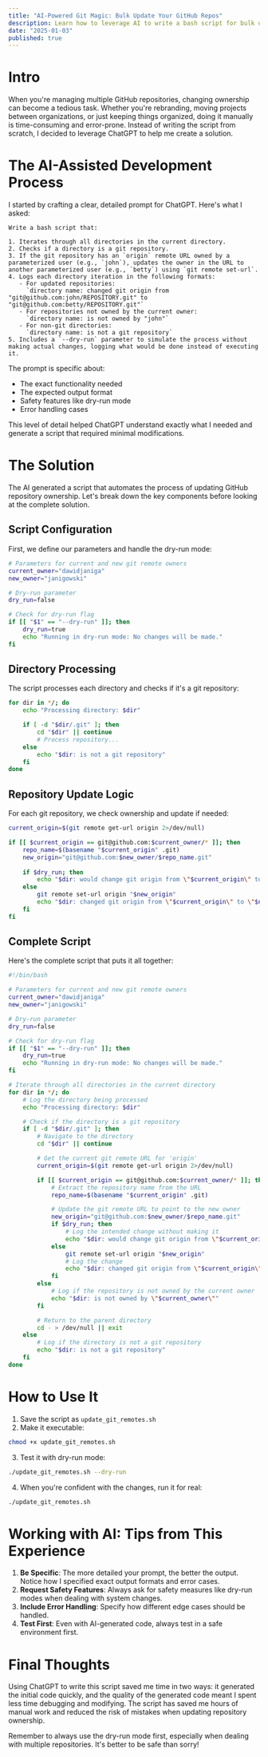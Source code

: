 ```yaml
---
title: "AI-Powered Git Magic: Bulk Update Your GitHub Repos"
description: Learn how to leverage AI to write a bash script for bulk updating GitHub repository ownership
date: "2025-01-03"
published: true
---
```


# Intro

When you're managing multiple GitHub repositories, changing ownership can become a tedious task. Whether you're rebranding, moving projects between organizations, or just keeping things organized, doing it manually is time-consuming and error-prone. Instead of writing the script from scratch, I decided to leverage ChatGPT to help me create a solution.

# The AI-Assisted Development Process

I started by crafting a clear, detailed prompt for ChatGPT. Here's what I asked:

```prompt
Write a bash script that:

1. Iterates through all directories in the current directory.
2. Checks if a directory is a git repository.
3. If the git repository has an `origin` remote URL owned by a parameterized user (e.g., `john`), updates the owner in the URL to another parameterized user (e.g., `betty`) using `git remote set-url`.
4. Logs each directory iteration in the following formats:
   - For updated repositories:  
     `directory name: changed git origin from "git@github.com:john/REPOSITORY.git" to "git@github.com:betty/REPOSITORY.git"`
   - For repositories not owned by the current owner:  
     `directory name: is not owned by "john"`
   - For non-git directories:  
     `directory name: is not a git repository`
5. Includes a `--dry-run` parameter to simulate the process without making actual changes, logging what would be done instead of executing it.
```

The prompt is specific about:
- The exact functionality needed
- The expected output format
- Safety features like dry-run mode
- Error handling cases

This level of detail helped ChatGPT understand exactly what I needed and generate a script that required minimal modifications.

# The Solution

The AI generated a script that automates the process of updating GitHub repository ownership. Let's break down the key components before looking at the complete solution.

## Script Configuration

First, we define our parameters and handle the dry-run mode:

```bash
# Parameters for current and new git remote owners
current_owner="dawidjaniga"
new_owner="janigowski"

# Dry-run parameter
dry_run=false

# Check for dry-run flag
if [[ "$1" == "--dry-run" ]]; then
    dry_run=true
    echo "Running in dry-run mode: No changes will be made."
fi
```

## Directory Processing

The script processes each directory and checks if it's a git repository:

```bash
for dir in */; do
    echo "Processing directory: $dir"

    if [ -d "$dir/.git" ]; then
        cd "$dir" || continue
        # Process repository...
    else
        echo "$dir: is not a git repository"
    fi
done
```

## Repository Update Logic

For each git repository, we check ownership and update if needed:

```bash
current_origin=$(git remote get-url origin 2>/dev/null)

if [[ $current_origin == git@github.com:$current_owner/* ]]; then
    repo_name=$(basename "$current_origin" .git)
    new_origin="git@github.com:$new_owner/$repo_name.git"
    
    if $dry_run; then
        echo "$dir: would change git origin from \"$current_origin\" to \"$new_origin\""
    else
        git remote set-url origin "$new_origin"
        echo "$dir: changed git origin from \"$current_origin\" to \"$new_origin\""
    fi
fi
```

## Complete Script

Here's the complete script that puts it all together:

```bash
#!/bin/bash

# Parameters for current and new git remote owners
current_owner="dawidjaniga"
new_owner="janigowski"

# Dry-run parameter
dry_run=false

# Check for dry-run flag
if [[ "$1" == "--dry-run" ]]; then
    dry_run=true
    echo "Running in dry-run mode: No changes will be made."
fi

# Iterate through all directories in the current directory
for dir in */; do
    # Log the directory being processed
    echo "Processing directory: $dir"

    # Check if the directory is a git repository
    if [ -d "$dir/.git" ]; then
        # Navigate to the directory
        cd "$dir" || continue

        # Get the current git remote URL for 'origin'
        current_origin=$(git remote get-url origin 2>/dev/null)

        if [[ $current_origin == git@github.com:$current_owner/* ]]; then
            # Extract the repository name from the URL
            repo_name=$(basename "$current_origin" .git)

            # Update the git remote URL to point to the new owner
            new_origin="git@github.com:$new_owner/$repo_name.git"
            if $dry_run; then
                # Log the intended change without making it
                echo "$dir: would change git origin from \"$current_origin\" to \"$new_origin\""
            else
                git remote set-url origin "$new_origin"
                # Log the change
                echo "$dir: changed git origin from \"$current_origin\" to \"$new_origin\""
            fi
        else
            # Log if the repository is not owned by the current owner
            echo "$dir: is not owned by \"$current_owner\""
        fi

        # Return to the parent directory
        cd - > /dev/null || exit
    else
        # Log if the directory is not a git repository
        echo "$dir: is not a git repository"
    fi
done
```

# How to Use It

1. Save the script as `update_git_remotes.sh`
2. Make it executable:
```bash
chmod +x update_git_remotes.sh
```

3. Test it with dry-run mode:
```bash
./update_git_remotes.sh --dry-run
```

4. When you're confident with the changes, run it for real:
```bash
./update_git_remotes.sh
```

# Working with AI: Tips from This Experience

1. **Be Specific**: The more detailed your prompt, the better the output. Notice how I specified exact output formats and error cases.
2. **Request Safety Features**: Always ask for safety measures like dry-run modes when dealing with system changes.
3. **Include Error Handling**: Specify how different edge cases should be handled.
4. **Test First**: Even with AI-generated code, always test in a safe environment first.

# Final Thoughts

Using ChatGPT to write this script saved me time in two ways: it generated the initial code quickly, and the quality of the generated code meant I spent less time debugging and modifying. The script has saved me hours of manual work and reduced the risk of mistakes when updating repository ownership.

Remember to always use the dry-run mode first, especially when dealing with multiple repositories. It's better to be safe than sorry!